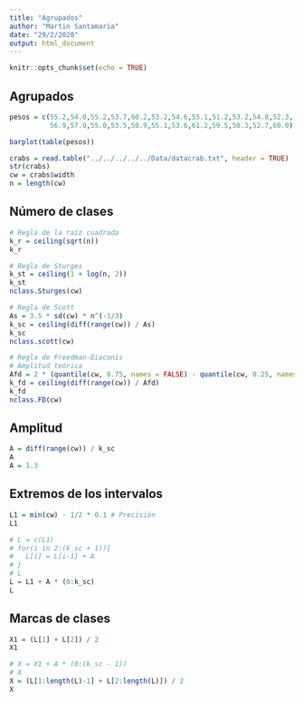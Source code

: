 ```yaml
---
title: "Agrupados"
author: "Martin Santamaria"
date: "29/2/2020"
output: html_document
---
```


```r
knitr::opts_chunk$set(echo = TRUE)
```

## Agrupados

```r
pesos = c(55.2,54.0,55.2,53.7,60.2,53.2,54.6,55.1,51.2,53.2,54.8,52.3,
          56.9,57.0,55.0,53.5,50.9,55.1,53.6,61.2,59.5,50.3,52.7,60.0)

barplot(table(pesos))
```

```r
crabs = read.table("../../../../../Data/datacrab.txt", header = TRUE)
str(crabs)
cw = crabs$width
n = length(cw)
```

## Número de clases

```r
# Regla de la raíz cuadrada
k_r = ceiling(sqrt(n))
k_r

# Regla de Sturges
k_st = ceiling(1 + log(n, 2))
k_st
nclass.Sturges(cw)

# Regla de Scott
As = 3.5 * sd(cw) * n^(-1/3)
k_sc = ceiling(diff(range(cw)) / As)
k_sc
nclass.scott(cw)

# Regla de Freedman-Diaconis
# Amplitud teórica
Afd = 2 * (quantile(cw, 0.75, names = FALSE) - quantile(cw, 0.25, names = FALSE)) * n^(-1/3)
k_fd = ceiling(diff(range(cw)) / Afd)
k_fd
nclass.FD(cw)
```

## Amplitud

```r
A = diff(range(cw)) / k_sc
A
A = 1.3
```

## Extremos de los intervalos

```r
L1 = min(cw) - 1/2 * 0.1 # Precisión
L1
```

```r
# L = c(L1)
# for(i in 2:(k_sc + 1)){
#   L[i] = L[i-1] + A
# }
# L
L = L1 + A * (0:k_sc)
L
```

## Marcas de clases

```r
X1 = (L[1] + L[2]) / 2
X1
```

```r
# X = X1 + A * (0:(k_sc - 1))
# X
X = (L[1:length(L)-1] + L[2:length(L)]) / 2
X
```
